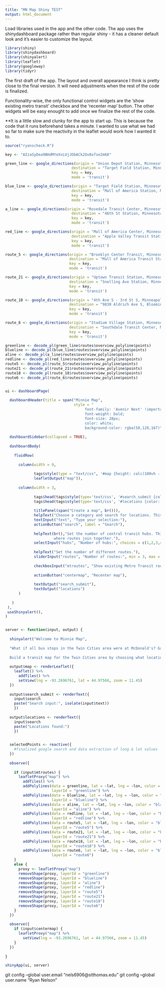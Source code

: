 ```yaml
---
title: "MN Map Shiny TEST"
output: html_document
---
```


Load libraries used in the app and the other code. The app uses the shinydashboard package rather than regular shiny - it has a cleaner default look and it's easier to customize the layout. 

```r
library(shiny)
library(shinydashboard)
library(shinyalert)
library(leaflet)
library(googleway)
library(tidyr)
```

The first draft of the app. The layout and overall appearance I think is pretty close to the final version. It will need adjustments when the rest of the code is finalized.

Functionality-wise, the only functional control widgets are the 'show existing metro transit' checkbox and the 'recenter map' button. The other widgets will be easy enought to add once we finalize the rest of the code.

**It is a little slow and clunky for the app to start up. This is because the code that it runs beforehand takes a minute. I wanted to use what we had so far to make sure the reactivity in the leaflet would work how I wanted it to.

```r

source("ryanscheck.R")

key <- "AIzaSyDea9BHdMYeXvLUjJObACk2Ox8ofse2m68"

green_line <- google_directions(origin = "Union Depot Station, Minnesota",
                              destination = "Target Field Station, Minnesota",
                              key = key,
                              mode = 'transit')

blue_line <- google_directions(origin = "Target Field Station, Minnesota",
                              destination = "Mall of America Station, Minnesota",
                              key = key,
                              mode = 'transit')

a_line <- google_directions(origin = "Rosedale Transit Center, Minnesota",
                              destination = "46th St Station, Minnesota",
                              key = key,
                              mode = 'transit')

red_line <- google_directions(origin = "Mall of America Center, Minnesota",
                              destination = "Apple Valley Transit Station, Minnesota",
                              key = key,
                              mode = 'transit')

route_5 <- google_directions(origin = "Brooklyn Center Transit, Minnesota",
                             destination = "Mall of America Transit Station, Minnesota",
                             key = key,
                             mode = 'transit')

route_21 <- google_directions(origin = "Uptown Transit Station, Minnesota",
                             destination = "Snelling Ave Station, Minnesota",
                             key = key,
                             mode = 'transit')

route_18 <- google_directions(origin = "4th Ave S - 3rd St S, Minneapolis, MN 55415",
                             destination = "9830 Aldrich Ave S, Bloomington, MN 55420",
                             key = key,
                             mode = 'transit')

route_6 <- google_directions(origin = "Stadium Village Station, Minnesota",
                             destination = "Southdale Transit Center, Minnesota",
                             key = key,
                             mode = 'transit')

greenline <- decode_pl(green_line$routes$overview_polyline$points)
blueline <- decode_pl(blue_line$routes$overview_polyline$points)
aline <- decode_pl(a_line$routes$overview_polyline$points)
redline <- decode_pl(red_line$routes$overview_polyline$points)
route5 <- decode_pl(route_5$routes$overview_polyline$points)
route21 <- decode_pl(route_21$routes$overview_polyline$points)
route18 <- decode_pl(route_18$routes$overview_polyline$points)
route6 <- decode_pl(route_6$routes$overview_polyline$points)


ui <- dashboardPage(
  
  dashboardHeader(title = span("Minnie Map",
                               style = "
                                    font-family: 'Avenir Next' !important; 
                                    font-weight: bold;
                                    font-size: 28px;
                                    color: white;
                                    background-color: rgba(58,128,167)")),
  
  dashboardSidebar(collapsed = TRUE),
  
  dashboardBody(
    
    fluidRow(
      
      column(width = 9,
             
             tags$style(type = "text/css", '#map {height: calc(100vh - 80px) !important;},'),
             leafletOutput("map")),
      
      column(width = 3,
             
             tags$head(tags$style(type='text/css', '#search_submit {color: rgba(58,128,167);}')),
             tags$head(tags$style(type='text/css', '#locations {color: rgba(58,128,167);}')),
             
             titlePanel(span("Create a map", br())),
             helpText("Choose a category and search for locations. This search uses Google Maps."),
             textInput("text", "Type your selection:"),
             actionButton("search", label = "Search"),
             
             helpText(br(),"Set the number of central transit hubs. This will change
                      where routes join together."),
             selectInput("hubs", "Number of hubs:", choices = c(1,2,3,4)),
             
             helpText("Set the number of different routes."),
             sliderInput("routes", "Number of routes:", min = 3, max = 10, value = 3),
             
             checkboxInput("mtroutes", "Show existing Metro Transit routes", FALSE),
             
             actionButton("centermap", "Recenter map"),
             
             textOutput("search_submit"),
             textOutput("locations")
      )
      
   )
 ),
 useShinyalert(),
)


server <- function(input, output) {
  
  shinyalert("Welcome to Minnie Map",
  
  "What if all bus stops in the Twin Cities area were at McDonald's? Gas stations?
  
  Build a transit map for the Twin Cities area by choosing what locations to use for the stops. Customize the map by changing the number of central transit hubs and the number of routes.")
  
  output$map <- renderLeaflet({
    leaflet() %>% 
      addTiles() %>%
      setView(lng = -93.2696761, lat = 44.97566, zoom = 11.45) 
  })
  
  output$search_submit <- renderText({
    input$search
    paste("Search input:", isolate(input$text))
    })
  
  output$locations <- renderText({
    input$search
    paste("Locations found:")
    })

  
  selectedPoints <- reactive({
    #finalized google search and data extraction of long & lat values
  })
  
  observe({
    
    if (input$mtroutes) {
      leafletProxy("map") %>%
        addTiles() %>%
        addPolylines(data = greenline, lat = ~lat, lng = ~lon, color = "black",
                     layerId = "greenline") %>%
        addPolylines(data = blueline, lat = ~lat, lng = ~lon, color = "black",
                     layerId = "blueline") %>% 
        addPolylines(data = aline, lat = ~lat, lng = ~lon, color = "black",
                     layerId = "aline") %>% 
        addPolylines(data = redline, lat = ~lat, lng = ~lon, color = "black",
                     layerId = "redline") %>% 
        addPolylines(data = route5, lat = ~lat, lng = ~lon, color = "black",
                     layerId = "route5") %>% 
        addPolylines(data = route21, lat = ~lat, lng = ~lon, color = "black",
                     layerId = "route21") %>% 
        addPolylines(data = route18, lat = ~lat, lng = ~lon, color = "black",
                     layerId = "route18") %>% 
        addPolylines(data = route6, lat = ~lat, lng = ~lon, color = "black",
                     layerId = "route6")
    } 
    else {
      proxy <- leafletProxy("map")
      removeShape(proxy, layerId = "greenline")
      removeShape(proxy, layerId = "blueline") 
      removeShape(proxy, layerId = "aline")
      removeShape(proxy, layerId = "redline")
      removeShape(proxy, layerId = "route5")
      removeShape(proxy, layerId = "route21")
      removeShape(proxy, layerId = "route18")
      removeShape(proxy, layerId = "route6")
    }
  })
  
  observe({
    if (input$centermap) {
      leafletProxy("map") %>% 
        setView(lng = -93.2696761, lat = 44.97566, zoom = 11.45) 
    }
  })
  
}

shinyApp(ui, server)
```

git config --global user.email "nels6906@stthomas.edu"
git config --global user.name "Ryan Nelson"